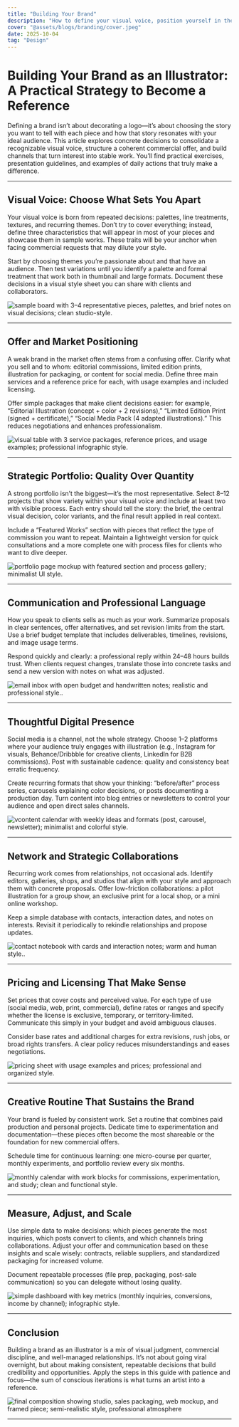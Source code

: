 ```yaml
---
title: "Building Your Brand"
description: "How to define your visual voice, position yourself in the market, and turn projects into recurring opportunities."
cover: "@assets/blogs/branding/cover.jpeg"
date: 2025-10-04
tag: "Design"
---
```



# Building Your Brand as an Illustrator: A Practical Strategy to Become a Reference

Defining a brand isn’t about decorating a logo—it’s about choosing the story you want to tell with each piece and how that story resonates with your ideal audience. This article explores concrete decisions to consolidate a recognizable visual voice, structure a coherent commercial offer, and build channels that turn interest into stable work. You’ll find practical exercises, presentation guidelines, and examples of daily actions that truly make a difference.

---

## Visual Voice: Choose What Sets You Apart

Your visual voice is born from repeated decisions: palettes, line treatments, textures, and recurring themes. Don’t try to cover everything; instead, define three characteristics that will appear in most of your pieces and showcase them in sample works. These traits will be your anchor when facing commercial requests that may dilute your style.

Start by choosing themes you’re passionate about and that have an audience. Then test variations until you identify a palette and formal treatment that work both in thumbnail and large formats. Document these decisions in a visual style sheet you can share with clients and collaborators.

<Image
  src={image1}
  alt="sample board with 3–4 representative pieces, palettes, and brief notes on visual decisions; clean studio-style."
/>

---

## Offer and Market Positioning

A weak brand in the market often stems from a confusing offer. Clarify what you sell and to whom: editorial commissions, limited edition prints, illustration for packaging, or content for social media. Define three main services and a reference price for each, with usage examples and included licensing.

Offer simple packages that make client decisions easier: for example, “Editorial Illustration (concept + color + 2 revisions),” “Limited Edition Print (signed + certificate),” “Social Media Pack (4 adapted illustrations).” This reduces negotiations and enhances professionalism.

<Image
  src={image2}
  alt="visual table with 3 service packages, reference prices, and usage examples; professional infographic style."
/>

---

## Strategic Portfolio: Quality Over Quantity

A strong portfolio isn’t the biggest—it’s the most representative. Select 8–12 projects that show variety within your visual voice and include at least two with visible process. Each entry should tell the story: the brief, the central visual decision, color variants, and the final result applied in real context.

Include a “Featured Works” section with pieces that reflect the type of commission you want to repeat. Maintain a lightweight version for quick consultations and a more complete one with process files for clients who want to dive deeper.

<Image
  src={image3}
  alt="portfolio page mockup with featured section and process gallery; minimalist UI style."
/>

---

## Communication and Professional Language

How you speak to clients sells as much as your work. Summarize proposals in clear sentences, offer alternatives, and set revision limits from the start. Use a brief budget template that includes deliverables, timelines, revisions, and image usage terms.

Respond quickly and clearly: a professional reply within 24–48 hours builds trust. When clients request changes, translate those into concrete tasks and send a new version with notes on what was adjusted.

<Image
  src={image4}
  alt="email inbox with open budget and handwritten notes; realistic and professional style.."
/>

---

## Thoughtful Digital Presence

Social media is a channel, not the whole strategy. Choose 1–2 platforms where your audience truly engages with illustration (e.g., Instagram for visuals, Behance/Dribbble for creative clients, LinkedIn for B2B commissions). Post with sustainable cadence: quality and consistency beat erratic frequency.

Create recurring formats that show your thinking: “before/after” process series, carousels explaining color decisions, or posts documenting a production day. Turn content into blog entries or newsletters to control your audience and open direct sales channels.

<Image
  src={image5}
  alt="vcontent calendar with weekly ideas and formats (post, carousel, newsletter); minimalist and colorful style."
/>

---

## Network and Strategic Collaborations

Recurring work comes from relationships, not occasional ads. Identify editors, galleries, shops, and studios that align with your style and approach them with concrete proposals. Offer low-friction collaborations: a pilot illustration for a group show, an exclusive print for a local shop, or a mini online workshop.

Keep a simple database with contacts, interaction dates, and notes on interests. Revisit it periodically to rekindle relationships and propose updates.

<Image
  src={image6}
  alt="contact notebook with cards and interaction notes; warm and human style.."
/>

---

## Pricing and Licensing That Make Sense

Set prices that cover costs and perceived value. For each type of use (social media, web, print, commercial), define rates or ranges and specify whether the license is exclusive, temporary, or territory-limited. Communicate this simply in your budget and avoid ambiguous clauses.

Consider base rates and additional charges for extra revisions, rush jobs, or broad rights transfers. A clear policy reduces misunderstandings and eases negotiations.

<Image
  src={image7}
  alt="pricing sheet with usage examples and prices; professional and organized style."
/>

---

## Creative Routine That Sustains the Brand

Your brand is fueled by consistent work. Set a routine that combines paid production and personal projects. Dedicate time to experimentation and documentation—these pieces often become the most shareable or the foundation for new commercial offers.

Schedule time for continuous learning: one micro-course per quarter, monthly experiments, and portfolio review every six months.

<Image
  src={image8}
  alt="monthly calendar with work blocks for commissions, experimentation, and study; clean and functional style."
/>

---

## Measure, Adjust, and Scale

Use simple data to make decisions: which pieces generate the most inquiries, which posts convert to clients, and which channels bring collaborations. Adjust your offer and communication based on these insights and scale wisely: contracts, reliable suppliers, and standardized packaging for increased volume.

Document repeatable processes (file prep, packaging, post-sale communication) so you can delegate without losing quality.

<Image
  src={image9}
  alt="simple dashboard with key metrics (monthly inquiries, conversions, income by channel); infographic style."
/>

---

## Conclusion

Building a brand as an illustrator is a mix of visual judgment, commercial discipline, and well-managed relationships. It’s not about going viral overnight, but about making consistent, repeatable decisions that build credibility and opportunities. Apply the steps in this guide with patience and focus—the sum of conscious iterations is what turns an artist into a reference.

<Image
  src={image10}
  alt="final composition showing studio, sales packaging, web mockup, and framed piece; semi-realistic style, professional atmosphere"
/>

---
